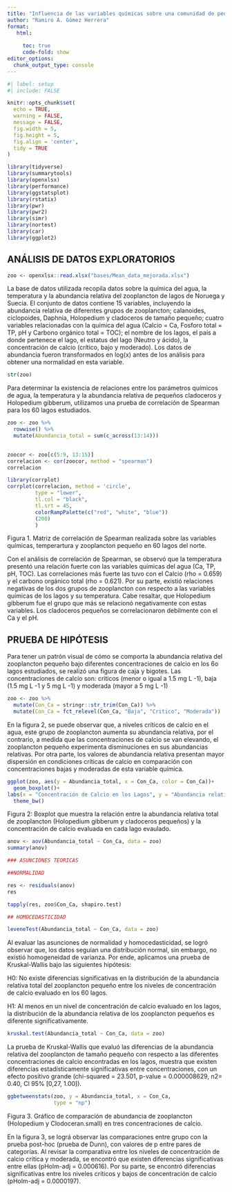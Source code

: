 ```yaml
---
title: "Influencia de las variables químicas sobre una comunidad de pequeños zooplancton en lagos del norte"
author: "Ramiro A. Gómez Herrera"
format: 
   html:
     
     toc: true
     code-fold: show
editor_options: 
  chunk_output_type: console
---
```


```r

#| label: setup
#| include: FALSE

knitr::opts_chunk$set(
  echo = TRUE,        
  warning = FALSE,    
  message = FALSE,   
  fig.width = 5,      
  fig.height = 5,     
  fig.align = 'center', 
  tidy = TRUE         
)

```

```r
library(tidyverse)
library(summarytools)
library(openxlsx)
library(performance)
library(ggstatsplot)
library(rstatix)
library(pwr)
library(pwr2)
library(simr)
library(nortest)
library(car)
library(ggplot2)
```


 


## ANÁLISIS DE DATOS EXPLORATORIOS 

```r

zoo <- openxlsx::read.xlsx("bases/Mean_data_mejorada.xlsx")


```
 
La base de datos utilizada recopila datos sobre la química del agua, la temperatura y la abundancia relativa del zooplancton de lagos de Noruega y Suecia. El conjunto de datos contiene 15 variables, incluyendo la abundancia relativa de diferentes grupos de zooplancton; calanoides, ciclopoides, Daphnia, Holopedium y cladoceros de tamaño pequeño; cuatro variables relacionadas con la química del agua (Calcio = Ca, Fosforo total = TP, pH y Carbono orgánico total = TOC); el nombre de los lagos, el país a donde pertenece el lago, el estatus del lago (Neutro y ácido), la concentración de calcio (crítico, bajo y moderado). Los datos de abundancia fueron transformados en log(x) antes de los análisis para obtener una normalidad en esta variable. 

```r
str(zoo)
```

Para determinar la existencia de relaciones entre los parámetros químicos de agua, la temperatura y la abundancia relativa de pequeños cladoceros y Holopedium gibberum, utilizamos una prueba de correlación de Spearman para los 60 lagos estudiados. 

```r
zoo <- zoo %>% 
  rowwise() %>% 
  mutate(Abundancia_total = sum(c_across(13:14)))
  
```

```r
zoocor <- zoo[c(5:9, 13:15)]
correlacion <- cor(zoocor, method = "spearman")
correlacion
```

```r
library(corrplot)
corrplot(correlacion, method = 'circle',
         type = "lower",
         tl.col = "black",
         tl.srt = 45,
         colorRampPalette(c("red", "white", "blue"))
         (200)
         )

```
Figura 1. Matriz de correlación de Spearman realizada sobre las variables químicas, temperartura y zooplancton pequeño en 60 lagos del norte. 

Con el análisis de correlación de Spearman, se observó que la temperatura presentó una relación fuerte con las variables químicas del agua (Ca, TP, pH, TOC). Las correlaciones más fuerte las tuvo con el Calcio (rho = 0.659) y el carbono orgánico total (rho = 0.621). Por su parte, existió relaciones negativas de los dos grupos de zooplancton con respecto a las variables químicas de los lagos y su temperatura. Cabe resaltar, que Holopedium gibberum fue el grupo que más se relacionó negativamente con estas variables. Los cladoceros pequeños se correlacionaron debilmente con el Ca y el pH.


## PRUEBA DE HIPÓTESIS

Para tener un patrón visual de cómo se comporta la abundancia relativa del zooplancton pequeño bajo diferentes concentraciones de calcio en los 6o lagos estudiados, se realizó una figura de caja y bigotes. Las concentraciones de calcio son: criticos (menor o igual a 1.5 mg L -1), baja (1.5 mg L -1 y 5 mg L -1) y moderada (mayor a 5 mg L -1)

```r
zoo <- zoo %>% 
  mutate(Con_Ca = stringr::str_trim(Con_Ca)) %>% 
  mutate(Con_Ca = fct_relevel(Con_Ca, "Baja", "Critico", "Moderada"))
```

En la figura 2, se puede observar que, a niveles críticos de calcio en el agua, este grupo de zooplancton aumenta su abundancia relativa, por el contrario, a medida que las concentraciones de calcio se van elevando, el zooplancton pequeño experimenta disminuciones en sus abundancias relativas. Por otra parte, los valores de abundancia relativa presentan mayor dispersión en condiciones críticas de calcio en comparación con concentraciones bajas y moderadas de esta variable química.

```r
ggplot(zoo, aes(y = Abundancia_total, x = Con_Ca, color = Con_Ca))+
  geom_boxplot()+
labs(x = "Concentración de Calcio en los Lagos", y = "Abundancia relativa total")+
  theme_bw()
```
Figura 2: Boxplot que muestra la relación entre la abundancia relativa total de zooplancton (Holopedium gibberum y cladoceros pequeños) y la concentración de calcio evaluada en cada lago evaulado. 

```r
anov <- aov(Abundancia_total ~ Con_Ca, data = zoo)
summary(anov)

### ASUNCIONES TEORICAS

##NORMALIDAD 

res <- residuals(anov)
res

tapply(res, zoo$Con_Ca, shapiro.test)

## HOMOCEDASTICIDAD

leveneTest(Abundancia_total ~ Con_Ca, data = zoo)

```

Al evaluar las asunciones de normalidad y homocedasticidad, se logró observar que, los datos seguían una distribución normal, sin embargo, no existió homogeneidad de varianza. Por ende, aplicamos una prueba de Kruskal-Wallis bajo las siguientes hipótesis:

H0: No existe diferencias significativas en la distribución de la abundancia relativa total del zooplancton pequeño entre los niveles de concentración de calcio evaluado en los 60 lagos.

H1: Al menos en un nivel de concentración de calcio evaluado en los lagos, la distribución de la abundancia relativa de los zooplancton pequeños es diferente significativamente.


```r

kruskal.test(Abundancia_total ~ Con_Ca, data = zoo)


```

La prueba de Kruskal-Wallis que evaluó las diferencias de la abundancia relativa del zooplancton de tamaño pequeño con respecto a las diferentes concentraciones de calcio encontradas en los lagos, muestra que existen diferencias estadísticamente significativas entre concentraciones, con un efecto positivo grande (chi-squared = 23.501, p-value = 0.000008629, n2= 0.40, Cl 95% [0,27, 1.00]).

```r

ggbetweenstats(zoo, y = Abundancia_total, x = Con_Ca, 
               type = "np")
```
Figura 3. Gráfico de comparación de abundancia de zooplancton (Holopedium y Clodoceran.small) en tres concentraciones de calcio.

En la figura 3, se lográ observar las comparaciones entre grupo con la prueba post-hoc (prueba de Dunn), con valores de p entre pares de categorías. Al revisar la comparativa entre los niveles de concentración de calcio crítica y moderada, se encontró que existen diferencias significativas entre ellas (pHolm-adj = 0.000616). Por su parte, se encontró diferencias significativas entre los niveles críticos y bajos de concentración de calcio (pHolm-adj = 0.0000197).







